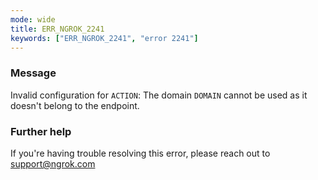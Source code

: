 ```yaml
---
mode: wide
title: ERR_NGROK_2241
keywords: ["ERR_NGROK_2241", "error 2241"]
---
```



### Message

Invalid configuration for `ACTION`: The domain `DOMAIN` cannot be used as it doesn't belong to the endpoint.

<ErrorDetails />

### Further help

If you're having trouble resolving this error, please reach out to [support@ngrok.com](mailto:support@ngrok.com?subject=Help%20with%20ERR_NGROK_2241)
